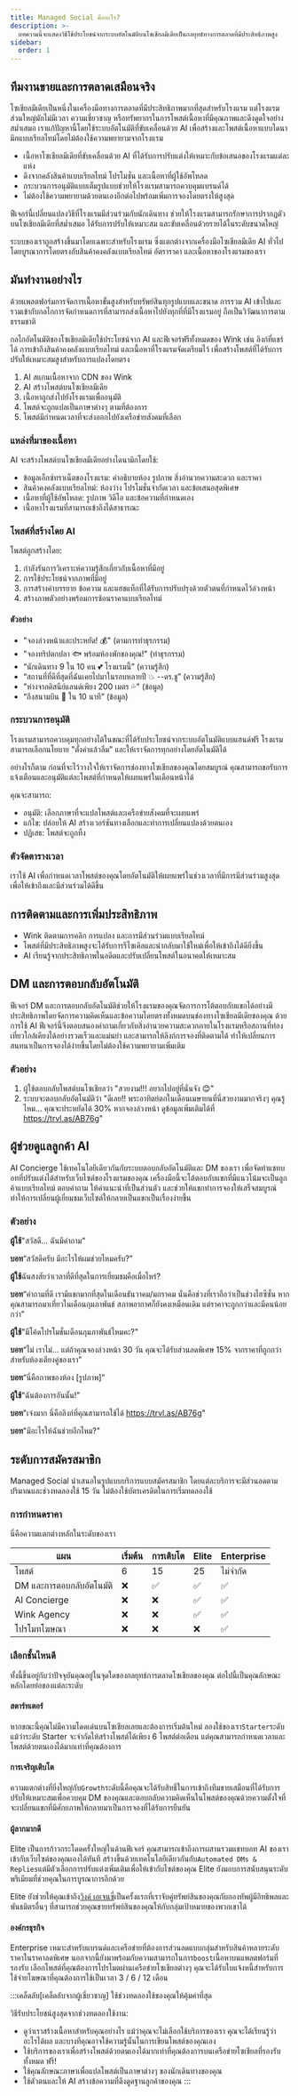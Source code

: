 ```yaml
---
title: Managed Social คืออะไร?
description: >-
  บทความนี้จะแสดงวิธีใช้ประโยชน์จากระบบอัตโนมัติบนโซเชียลมีเดียเป็นกลยุทธ์ทางการตลาดที่มีประสิทธิภาพสูง
sidebar:
  order: 1
---
```


## ทีมงานขายและการตลาดเสมือนจริง

โซเชียลมีเดียเป็นหนึ่งในเครื่องมือทางการตลาดที่มีประสิทธิภาพมากที่สุดสำหรับโรงแรม แต่โรงแรมส่วนใหญ่มักไม่มีเวลา ความเชี่ยวชาญ หรือทรัพยากรในการโพสต์เนื้อหาที่มีคุณภาพและดึงดูดใจอย่างสม่ำเสมอ
เราแก้ปัญหานี้โดยใช้ระบบอัตโนมัติที่ขับเคลื่อนด้วย AI เพื่อสร้างและโพสต์เนื้อหาแบบไดนามิกแบบเรียลไทม์โดยไม่ต้องใช้ความพยายามจากโรงแรม

* เนื้อหาโซเชียลมีเดียที่ขับเคลื่อนด้วย AI ที่ได้รับการปรับแต่งให้เหมาะกับข้อเสนอของโรงแรมแต่ละแห่ง
* ดึงจากคลังสินค้าแบบเรียลไทม์ โปรโมชั่น และเนื้อหาที่ผู้ใช้อัพโหลด
* กระบวนการอนุมัติแบบเต็มรูปแบบช่วยให้โรงแรมสามารถควบคุมแบรนด์ได้
* ไม่ต้องใช้ความพยายามด้วยตนเองอีกต่อไปพร้อมเพิ่มการจองโดยตรงให้สูงสุด

ฟีเจอร์นี้เปลี่ยนแปลงวิธีที่โรงแรมมีส่วนร่วมกับนักเดินทาง ช่วยให้โรงแรมสามารถรักษาการปรากฏตัวบนโซเชียลมีเดียที่สม่ำเสมอ ได้รับการปรับให้เหมาะสม และขับเคลื่อนด้วยรายได้ในระดับขนาดใหญ่

ระบบของเราถูกสร้างขึ้นมาโดยเฉพาะสำหรับโรงแรม ซึ่งแตกต่างจากเครื่องมือโซเชียลมีเดีย AI ทั่วไป โดยบูรณาการโดยตรงกับสินค้าคงคลังแบบเรียลไทม์ อัตราราคา และเนื้อหาของโรงแรมของเรา

## มันทำงานอย่างไร

ด้วยแพลตฟอร์มการจัดการเนื้อหาขั้นสูงสำหรับทรัพย์สินทุกรูปแบบและขนาด การรวม AI เข้าไปและรวมเข้ากับกลไกการจัดกำหนดการที่สามารถส่งเนื้อหาไปยังทุกที่ที่มีโรงแรมอยู่ ถือเป็นวิวัฒนาการตามธรรมชาติ

กลไกอัตโนมัติของโซเชียลมีเดียใช้ประโยชน์จาก AI และฟีเจอร์ฟรีทั้งหมดของ Wink เช่น ลิงก์ที่แชร์ได้ การเข้าถึงสินค้าคงคลังแบบเรียลไทม์ และเนื้อหาที่โรงแรมจัดเตรียมไว้ เพื่อสร้างโพสต์ที่ได้รับการปรับให้เหมาะสมสูงสำหรับการแปลงโดยตรง

1. AI สแกนเนื้อหาจาก CDN ของ Wink
2. AI สร้างโพสต์บนโซเชียลมีเดีย
3. เนื้อหาถูกส่งไปยังโรงแรมเพื่ออนุมัติ
4. โพสต์จะถูกแปลเป็นภาษาต่างๆ ตามที่ต้องการ
5. โพสต์มีกำหนดเวลาที่จะส่งออกไปยังเครือข่ายสังคมที่เลือก

### แหล่งที่มาของเนื้อหา

AI จะสร้างโพสต์บนโซเชียลมีเดียอย่างไดนามิกโดยใช้:

* ข้อมูลเอ็กซ์ทราเน็ตของโรงแรม: คำอธิบายห้อง รูปภาพ สิ่งอำนวยความสะดวก และราคา
* สินค้าคงคลังแบบเรียลไทม์: ห้องว่าง โปรโมชั่นจำกัดเวลา และข้อเสนอสุดพิเศษ
* เนื้อหาที่ผู้ใช้อัพโหลด: รูปภาพ วิดีโอ และข้อความที่กำหนดเอง
* เนื้อหาโรงแรมที่สามารถเข้าถึงได้สาธารณะ

### โพสต์ที่สร้างโดย AI

โพสต์ถูกสร้างโดย:

1. กำลังรันการวิเคราะห์ความรู้สึกเกี่ยวกับเนื้อหาที่มีอยู่
2. การใช้ประโยชน์จากภาพที่มีอยู่
3. การสร้างคำบรรยาย ข้อความ และแฮชแท็กที่ได้รับการปรับปรุงด้วยตัวตนที่กำหนดไว้ล่วงหน้า
4. สร้างภาพตัวอย่างพร้อมการซ้อนราคาแบบเรียลไทม์

#### ตัวอย่าง

* "จองล่วงหน้าและประหยัด! 💰" (ตามการทำธุรกรรม)
* "จองทริปตกปลา 🐟 พร้อมห้องพักของคุณ!" (ทำธุรกรรม)
* “นักเดินทาง 9 ใน 10 คน 💕 โรงแรมนี้” (ความรู้สึก)
* “สถานที่ที่ดีที่สุดที่ฉันเคยไปมาในรอบหลายปี 💥 --ดร.ชู” (ความรู้สึก)
* "ห่างจากดิสนีย์แลนด์เพียง 200 เมตร 💦" (ข้อมูล)
* “ถึงสนามบิน 🛫 ใน 10 นาที” (ข้อมูล)

### กระบวนการอนุมัติ

โรงแรมสามารถควบคุมทุกอย่างได้ในขณะที่ได้รับประโยชน์จากระบบอัตโนมัติแบบแฮนด์ฟรี โรงแรมสามารถเลือกนโยบาย "ตั้งค่าแล้วลืม" และให้เราจัดการทุกอย่างโดยอัตโนมัติได้

อย่างไรก็ตาม ก่อนที่จะไว้วางใจให้เราจัดการช่องทางโซเชียลของคุณโดยสมบูรณ์ คุณสามารถขอรับการแจ้งเตือนและอนุมัติแต่ละโพสต์ที่กำหนดให้เผยแพร่ในเดือนหน้าได้

คุณจะสามารถ:

* อนุมัติ: เลือกภาษาที่จะแปลโพสต์และเครือข่ายสังคมที่จะเผยแพร่
* แก้ไข: ปล่อยให้ AI สร้างเวอร์ชันทางเลือกและทำการเปลี่ยนแปลงด้วยตนเอง
* ปฏิเสธ: โพสต์จะถูกทิ้ง

### ตัวจัดตารางเวลา

เราใช้ AI เพื่อกำหนดเวลาโพสต์ของคุณโดยอัตโนมัติให้เผยแพร่ในช่วงเวลาที่มีการมีส่วนร่วมสูงสุด เพื่อให้เข้าถึงและมีส่วนร่วมได้ดีขึ้น

## การติดตามและการเพิ่มประสิทธิภาพ

* Wink ติดตามการคลิก การแปลง และการมีส่วนร่วมแบบเรียลไทม์
* โพสต์ที่มีประสิทธิภาพสูงจะได้รับการรีไซเคิลและนำกลับมาใช้ใหม่เพื่อให้เข้าถึงได้ดียิ่งขึ้น
* AI เรียนรู้จากประสิทธิภาพในอดีตและปรับเปลี่ยนโพสต์ในอนาคตให้เหมาะสม

## DM และการตอบกลับอัตโนมัติ

ฟีเจอร์ DM และการตอบกลับอัตโนมัติช่วยให้โรงแรมของคุณจัดการการโต้ตอบกับแขกได้อย่างมีประสิทธิภาพโดยจัดการความคิดเห็นและข้อความโดยตรงทั้งหมดบนช่องทางโซเชียลมีเดียของคุณ ด้วยการใช้ AI ฟีเจอร์นี้จึงตอบสนองคำถามเกี่ยวกับสิ่งอำนวยความสะดวกภายในโรงแรมหรือสถานที่ท่องเที่ยวใกล้เคียงได้อย่างรวดเร็วและแม่นยำ และสามารถให้ลิงก์การจองที่ติดตามได้ ทำให้เปลี่ยนการสนทนาเป็นการจองได้ง่ายขึ้นโดยไม่ต้องใช้ความพยายามเพิ่มเติม

### ตัวอย่าง

1. ผู้ใช้ตอบกลับโพสต์บนโซเชียลว่า "สวยงาม!!! อยากไปอยู่ที่นั่นจัง 😊"
2. ระบบจะตอบกลับอัตโนมัติว่า "ดีเลย!! พระอาทิตย์ตกในเดือนเมษายนที่นี่สวยงามมากจริงๆ คุณรู้ไหม... คุณจะประหยัดได้ 30% หากจองล่วงหน้า ดูข้อมูลเพิ่มเติมได้ที่ https://trvl.as/AB76g"

## ผู้ช่วยดูแลลูกค้า AI

AI Concierge ใช้เทคโนโลยีเดียวกันกับระบบตอบกลับอัตโนมัติและ DM ของเรา เพื่อจัดทำแชทบอทที่ปรับแต่งได้สำหรับเว็บไซต์ของโรงแรมของคุณ เครื่องมือนี้จะโต้ตอบกับแขกที่มีแนวโน้มจะเป็นลูกค้าแบบเรียลไทม์ ตอบคำถาม ให้คำแนะนำที่เป็นส่วนตัว และช่วยให้แขกทำการจองให้เสร็จสมบูรณ์ ทำให้การเปลี่ยนผู้เยี่ยมชมเว็บไซต์ให้กลายเป็นแขกเป็นเรื่องง่ายขึ้น

### ตัวอย่าง

**ผู้ใช้**"สวัสดี... ฉันมีคำถาม"

**บอท**“สวัสดีครับ มีอะไรให้ผมช่วยไหมครับ?”

**ผู้ใช้**ฉันสงสัยว่าเวลาที่ดีที่สุดในการเยี่ยมชมคือเมื่อไหร่?

**บอท**“คำถามที่ดี เรามีแขกมากที่สุดในเดือนธันวาคม/มกราคม นั่นคือช่วงที่เราถือว่าเป็นช่วงไฮซีซั่น หากคุณสามารถมาเที่ยวในเดือนกุมภาพันธ์ สภาพอากาศก็ยังคงเหมือนเดิม แต่ราคาจะถูกกว่าและมีคนน้อยกว่า”

**ผู้ใช้**"มีโค้ดโปรโมชั่นเดือนกุมภาพันธ์ไหมคะ?"

**บอท**“ไม่ เราไม่... แต่ถ้าคุณจองล่วงหน้า 30 วัน คุณจะได้รับส่วนลดพิเศษ 15% จากราคาที่ถูกกว่าสำหรับห้องเตียงคู่ของเรา”

**บอท**“นี่คือภาพของห้อง \[รูปภาพ]”

**ผู้ใช้**“ฉันต้องการอันนั้น!”

**บอท**"เจ๋งมาก นี่คือลิงก์ที่คุณสามารถใช้ได้ https://trvl.as/AB76g"

**บอท**"มีอะไรให้ฉันช่วยอีกไหม?"

## ระดับการสมัครสมาชิก

Managed Social นำเสนอในรูปแบบบริการแบบสมัครสมาชิก โดยแต่ละบริการจะมีส่วนลดตามปริมาณและช่วงทดลองใช้ 15 วัน ไม่ต้องใช้บัตรเครดิตในการเริ่มทดลองใช้

### การกำหนดราคา

นี่คือความแตกต่างหลักในระดับของเรา

| แผน | เริ่มต้น | การเติบโต | Elite | Enterprise
| -- | -- | -- | -- | -- |
| โพสต์ | 6 | 15 | 25 | ไม่จำกัด |
| DM และการตอบกลับอัตโนมัติ | ❌ | ✅ | ✅ | ✅ |
| AI Concierge | ❌ | ❌ | ✅ | ✅ |
| Wink Agency | ❌ | ❌ | ✅ | ✅ |
| โปรโมทโฆษณา | ❌ | ❌ | ❌ | ✅ |

### เลือกชั้นไหนดี

ทั้งนี้ขึ้นอยู่กับว่าปัจจุบันคุณอยู่ในจุดใดของกลยุทธ์การตลาดโซเชียลของคุณ ต่อไปนี้เป็นคุณลักษณะหลักโดยย่อของแต่ละระดับ

#### สตาร์ทเตอร์

หากขณะนี้คุณไม่มีความโดดเด่นบนโซเชียลเลยและต้องการเริ่มต้นใหม่ ลองใช้ของเรา`Starter`ระดับ
แม้ว่าระดับ Starter จะจำกัดให้สร้างโพสต์ได้เพียง 6 โพสต์ต่อเดือน แต่คุณสามารถกำหนดเวลาและโพสต์ด้วยตนเองได้มากเท่าที่คุณต้องการ

#### การเจริญเติบโต

ความแตกต่างที่ยิ่งใหญ่กับ`Growth`ระดับนี้คือคุณจะได้รับสิทธิ์ในการเข้าถึงทีมขายเสมือนที่ได้รับการปรับให้เหมาะสมเพื่อควบคุม DM ของคุณและตอบกลับความคิดเห็นในโพสต์ของคุณด้วยความตั้งใจที่จะเปลี่ยนแขกที่มีศักยภาพให้กลายมาเป็นการจองที่ได้รับการยืนยัน

#### ผู้ลากมากดี

Elite เป็นการก้าวกระโดดครั้งใหญ่ในด้านฟีเจอร์ คุณสามารถเข้าถึงการผสานรวมแชทบอท AI ของเราเข้ากับเว็บไซต์ของคุณเองได้ทันที
สร้างขึ้นด้วยเทคโนโลยีเดียวกันกับ`Automated DMs & Replies`แต่มีตัวเลือกการปรับแต่งเพิ่มเติมเพื่อให้เข้ากับไซต์ของคุณ
Elite ยังมอบการสนับสนุนระดับพรีเมียมที่ช่วยคุณในการบูรณาการอีกด้วย

Elite ยังช่วยให้คุณเข้าถึง[วิงค์ เอเจนซี่](/agency/what-is-agency)เป็นครั้งแรกที่เราจับคู่ทรัพย์สินของคุณกับกองทัพผู้มีอิทธิพลและพันธมิตรอื่นๆ ที่สามารถช่วยคุณขายทรัพย์สินของคุณให้กับกลุ่มเป้าหมายของพวกเขาได้

#### องค์กรธุรกิจ

Enterprise เหมาะสำหรับแบรนด์และเครือข่ายที่ต้องการส่วนลดแบบกลุ่มสำหรับสินค้าหลายระดับราคาในราคาลดพิเศษ
นอกจากนี้ยังมาพร้อมกับความสามารถในการ`boost`เนื้อหาบนแพลตฟอร์มที่รองรับ เลือกโพสต์ที่คุณต้องการโปรโมตผ่านเครือข่ายโซเชียลต่างๆ
คุณจะได้รับใบแจ้งหนี้สำหรับการใช้จ่ายโฆษณาที่คุณต้องการใช้เป็นเวลา 3 / 6 / 12 เดือน

:::เคล็ดลับ\[เคล็ดลับจากผู้เชี่ยวชาญ]
ใช้ช่วงทดลองใช้ของคุณให้คุ้มค่าที่สุด

วิธีรับประโยชน์สูงสุดจากช่วงทดลองใช้งาน:

* ดูว่าเราสร้างเนื้อหาสำหรับคุณอย่างไร แม้ว่าคุณจะไม่เลือกใช้บริการของเรา คุณจะได้เรียนรู้ว่าอะไรได้ผล และบางทีคุณอาจใช้ความรู้นั้นในการเขียนโพสต์ของคุณเอง
* ใช้บริการของเราเพื่อสร้างโพสต์ด้วยตนเองได้มากเท่าที่คุณต้องการบนเครือข่ายโซเชียลที่รองรับทั้งหมด ฟรี!
* ใช้คุณลักษณะภาษาเพื่อแปลโพสต์เป็นภาษาต่างๆ ของนักเดินทางของคุณ
* ใช้ตัวตนและให้ AI สร้างข้อความที่ดึงดูดฐานลูกค้าของคุณ
  :::

